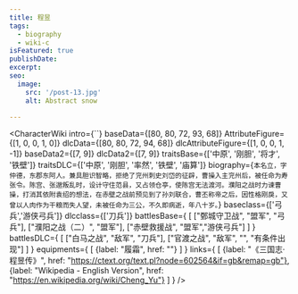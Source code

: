 ```yaml
---
title: 程昱
tags:
  - biography
  - wiki-c
isFeatured: true
publishDate:
excerpt:
seo:
  image:
    src: '/post-13.jpg'
    alt: Abstract snow

---
```



<CharacterWiki
  intro={``}
  baseData={[80, 80, 72, 93, 68]}
  AttributeFigure={[1, 0, 0, 1, 0]}
  dlcData={[80, 80, 72, 94, 68]}
  dlcAttributeFigure={[1, 0, 0, 1, -1]}
  baseData2={[7, 9]}
  dlcData2={[7, 9]}
  traitsBase={['中原', '刚胆', '将才', '铁壁']}
  traitsDLC={['中原', '刚胆', '率然', '铁壁', '庙算']}
  biography={`本名立，字仲德，东郡东阿人。兼具胆识智略，拒绝了兖州刺史刘岱的征辟，曹操入主兖州后，被任命为寿张令。陈宫、张邈叛乱时，设计守住范县，又占领仓亭，使陈宫无法渡河。濮阳之战时力谏曹操，打消其依附袁绍的想法，在赤壁之战前预见到了孙刘联合，曹丕称帝之后，因性格刚戾，又曾以人肉作为干粮而失人望，未被任命为三公，不久即病逝，年八十岁。`}
  baseclass={['弓兵','游侠弓兵']}
  dlcclass={['刀兵']}
  battlesBase={
    [
      ["鄄城守卫战", "盟军", "弓兵"],
      ["濮阳之战（二）", "盟军"],
      ["赤壁救援战", "盟军","游侠弓兵"]
    ]
  }
  battlesDLC={
    [
      ["白马之战", "敌军", "刀兵"],
      ["官渡之战", "敌军", "", "有条件出现"]
    ]
  }
  equipments={
    [
      {label: "履霜", href: ""}
    ]
  }
  links={
    [
      {label: "《三国志·程昱传》", href: "https://ctext.org/text.pl?node=602564&if=gb&remap=gb"},
      {label: "Wikipedia - English Version", href: "https://en.wikipedia.org/wiki/Cheng_Yu"}
    ]
  }
/>
